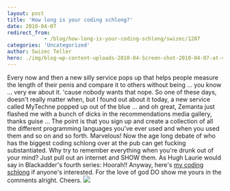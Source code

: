 ```yaml
---
layout: post
title: 'How long is your coding schlong?'
date: 2010-04-07
redirect_from: 
            - /blog/how-long-is-your-coding-schlong/swizec/1287
categories: 'Uncategorized'
author: Swizec Teller
hero: ./img/blog-wp-content-uploads-2010-04-Screen-shot-2010-04-07-at-4.21.12-PM.png
---
```

Every now and then a new silly service pops up that helps people measure the length of their penis and compare it to others without being ... you know ... very ew about it. 'cause nobody wants that nope. So one of these days, doesn't really matter when, but I found out about it today, a new service called MyTechne popped up out of the blue ... and oh great, Zemanta just flashed me with a bunch of dicks in the recommendations media gallery, thanks guise ... The point is that you sign up and create a collection of all the different programming languages you've ever used and when you used them and so on and so forth. Marvelous! Now the age long debate of who has the biggest coding schlong over at the pub can get fucking substantiated. Why try to remember everything when you're drunk out of your mind? Just pull out an internet and SHOW them. As Hugh Laurie would say in Blackadder's fourth series: Hoorah!! Anyway, here's [my coding schlong](http://mytechne.com/user/Swizec/) if anyone's interested. For the love of god DO show me yours in the comments alright. Cheers. [![](http://swizec.com/blog/wp-content/uploads/2010/04/Screen-shot-2010-04-07-at-4.21.12-PM.png)](./img/blog-wp-content-uploads-2010-04-Screen-shot-2010-04-07-at-4.21.12-PM.png)